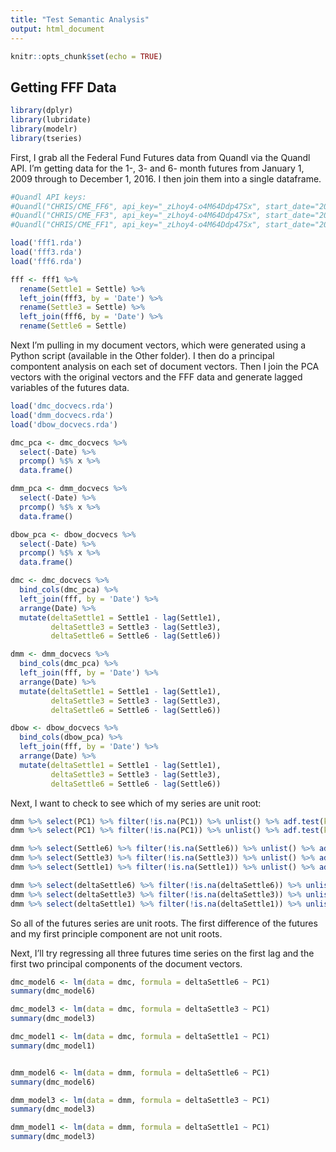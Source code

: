 ```yaml
---
title: "Test Semantic Analysis"
output: html_document
---
```


```r
knitr::opts_chunk$set(echo = TRUE)
```

## Getting FFF Data

```r
library(dplyr)
library(lubridate)
library(modelr)
library(tseries)
```

First, I grab all the Federal Fund Futures data from Quandl via the Quandl API. I'm getting data for the 1-, 3- and 6- month futures from January 1, 2009 through to December 1, 2016. I then join them into a single dataframe.

```r
#Quandl API keys:
#Quandl("CHRIS/CME_FF6", api_key="_zLhoy4-o4M64Ddp47Sx", start_date="2009-01-01")
#Quandl("CHRIS/CME_FF3", api_key="_zLhoy4-o4M64Ddp47Sx", start_date="2009-01-01")
#Quandl("CHRIS/CME_FF1", api_key="_zLhoy4-o4M64Ddp47Sx", start_date="2009-01-01")

load('fff1.rda')
load('fff3.rda')
load('fff6.rda')

fff <- fff1 %>%
  rename(Settle1 = Settle) %>%
  left_join(fff3, by = 'Date') %>%
  rename(Settle3 = Settle) %>%
  left_join(fff6, by = 'Date') %>%
  rename(Settle6 = Settle)
```

Next I'm pulling in my document vectors, which were generated using a Python script (available in the Other folder). I then do a principal compontent analysis on each set of document vectors. Then I join the PCA vectors with the original vectors and the FFF data and generate lagged variables of the futures data.
```r
load('dmc_docvecs.rda')
load('dmm_docvecs.rda')
load('dbow_docvecs.rda')

dmc_pca <- dmc_docvecs %>%
  select(-Date) %>%
  prcomp() %$% x %>%
  data.frame()

dmm_pca <- dmm_docvecs %>%
  select(-Date) %>%
  prcomp() %$% x %>%
  data.frame()

dbow_pca <- dbow_docvecs %>%
  select(-Date) %>%
  prcomp() %$% x %>%
  data.frame()

dmc <- dmc_docvecs %>%
  bind_cols(dmc_pca) %>%
  left_join(fff, by = 'Date') %>%
  arrange(Date) %>%
  mutate(deltaSettle1 = Settle1 - lag(Settle1),
         deltaSettle3 = Settle3 - lag(Settle3),
         deltaSettle6 = Settle6 - lag(Settle6))

dmm <- dmm_docvecs %>%
  bind_cols(dmc_pca) %>%
  left_join(fff, by = 'Date') %>%
  arrange(Date) %>%
  mutate(deltaSettle1 = Settle1 - lag(Settle1),
         deltaSettle3 = Settle3 - lag(Settle3),
         deltaSettle6 = Settle6 - lag(Settle6))

dbow <- dbow_docvecs %>%
  bind_cols(dbow_pca) %>%
  left_join(fff, by = 'Date') %>%
  arrange(Date) %>%
  mutate(deltaSettle1 = Settle1 - lag(Settle1),
         deltaSettle3 = Settle3 - lag(Settle3),
         deltaSettle6 = Settle6 - lag(Settle6))

```
Next, I want to check to see which of my series are unit root:

```r

dmm %>% select(PC1) %>% filter(!is.na(PC1)) %>% unlist() %>% adf.test(k = 1)
dmm %>% select(PC1) %>% filter(!is.na(PC1)) %>% unlist() %>% adf.test(k = 1)

dmm %>% select(Settle6) %>% filter(!is.na(Settle6)) %>% unlist() %>% adf.test(k = 1)
dmm %>% select(Settle3) %>% filter(!is.na(Settle3)) %>% unlist() %>% adf.test(k = 1)
dmm %>% select(Settle1) %>% filter(!is.na(Settle1)) %>% unlist() %>% adf.test(k = 1)

dmm %>% select(deltaSettle6) %>% filter(!is.na(deltaSettle6)) %>% unlist() %>% adf.test(k = 1)
dmm %>% select(deltaSettle3) %>% filter(!is.na(deltaSettle3)) %>% unlist() %>% adf.test(k = 1)
dmm %>% select(deltaSettle1) %>% filter(!is.na(deltaSettle1)) %>% unlist() %>% adf.test(k = 1)

```

So all of the futures series are unit roots. The first difference of the futures and my first principle component are not unit roots.

Next, I'll try regressing all three futures time series on the first lag and the first two principal components of the document vectors.

```r

dmc_model6 <- lm(data = dmc, formula = deltaSettle6 ~ PC1)
summary(dmc_model6)

dmc_model3 <- lm(data = dmc, formula = deltaSettle3 ~ PC1)
summary(dmc_model3)

dmc_model1 <- lm(data = dmc, formula = deltaSettle1 ~ PC1)
summary(dmc_model1)


dmm_model6 <- lm(data = dmm, formula = deltaSettle6 ~ PC1)
summary(dmc_model6)

dmm_model3 <- lm(data = dmm, formula = deltaSettle3 ~ PC1)
summary(dmc_model3)

dmm_model1 <- lm(data = dmm, formula = deltaSettle1 ~ PC1)
summary(dmc_model3)

```


